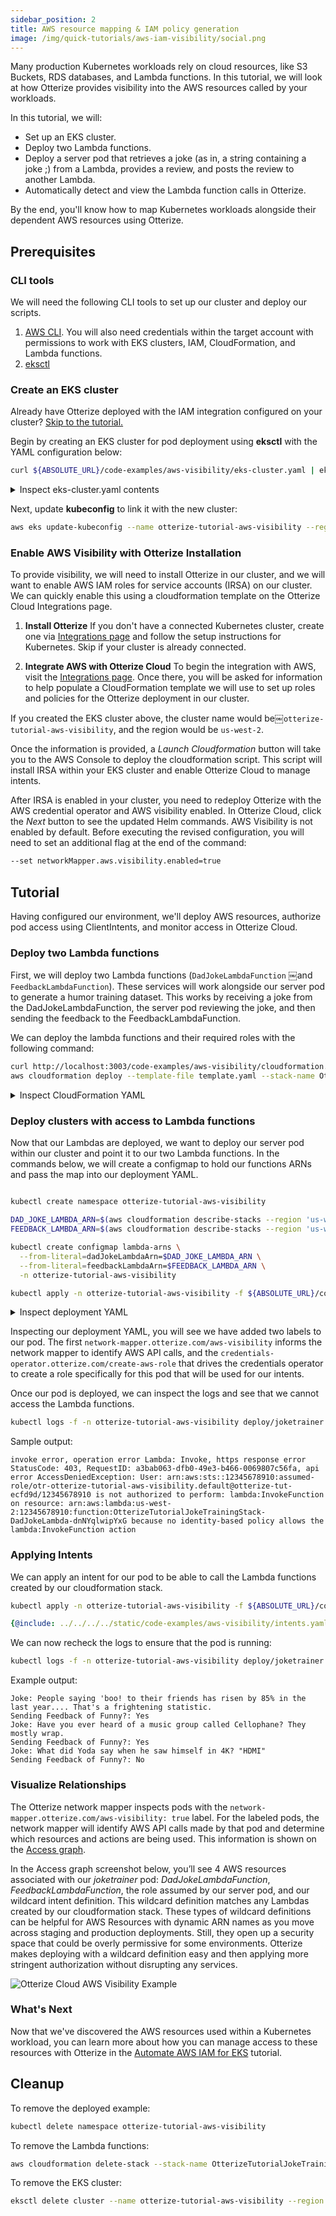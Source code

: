 ```yaml
---
sidebar_position: 2
title: AWS resource mapping & IAM policy generation
image: /img/quick-tutorials/aws-iam-visibility/social.png
---
```



Many production Kubernetes workloads rely on cloud resources, like S3 Buckets, RDS databases, and Lambda functions. In this tutorial, we will look at how Otterize provides visibility into the AWS resources called by your workloads.

In this tutorial, we will:
* Set up an EKS cluster.
* Deploy two Lambda functions.
* Deploy a server pod that retrieves a joke (as in, a string containing a joke ;) from a Lambda, provides a review, and posts the review to another Lambda.
* Automatically detect and view the Lambda function calls in Otterize.

By the end, you'll know how to map Kubernetes workloads alongside their dependent AWS resources using Otterize.

## Prerequisites

### CLI tools
We will need the following CLI tools to set up our cluster and deploy our scripts.

1. [AWS CLI](https://docs.aws.amazon.com/cli/latest/userguide/getting-started-install.html). You will also need credentials within the target account with permissions to work with EKS clusters, IAM, CloudFormation, and Lambda functions.
2. [eksctl](https://eksctl.io/installation/)

### Create an EKS cluster
Already have Otterize deployed with the IAM integration configured on your cluster? [Skip to the tutorial.](#tutorial)

Begin by creating an EKS cluster for pod deployment using **eksctl** with the YAML configuration below:
```bash
curl ${ABSOLUTE_URL}/code-examples/aws-visibility/eks-cluster.yaml | eksctl create cluster -f -
```
<details>
    <summary>Inspect eks-cluster.yaml contents</summary>

```yaml
{@include: ../../../../static/code-examples/aws-visibility/eks-cluster.yaml}
```
</details>

Next, update **kubeconfig** to link it with the new cluster:
```bash
aws eks update-kubeconfig --name otterize-tutorial-aws-visibility --region 'us-west-2'
```

### Enable AWS Visibility with Otterize Installation
To provide visibility, we will need to install Otterize in our cluster, and we will want to enable AWS IAM roles for service accounts (IRSA) on our cluster. We can quickly enable this using a cloudformation template on the Otterize Cloud Integrations page.

1. **Install Otterize**
If you don't have a connected Kubernetes cluster, create one via [Integrations page](https://app.otterize.com/integrations) and follow the setup instructions for Kubernetes. Skip if your cluster is already connected.

2. **Integrate AWS with Otterize Cloud**
To begin the integration with AWS, visit the [Integrations page](https://app.otterize.com/integrations). Once there, you will be asked for information to help populate a CloudFormation template we will use to set up roles and policies for the Otterize deployment in our cluster.

If you created the EKS cluster above, the cluster name would be￼`otterize-tutorial-aws-visibility`, and the region would be `us-west-2`.

Once the information is provided, a *Launch Cloudformation* button will take you to the AWS Console to deploy the cloudformation script. This script will install IRSA within your EKS cluster and enable Otterize Cloud to manage intents.

After IRSA is enabled in your cluster, you need to redeploy Otterize with the AWS credential operator and AWS visibility enabled. In Otterize Cloud, click the *Next* button to see the updated Helm commands. AWS Visibility is not enabled by default. Before executing the revised configuration, you will need to set an additional flag at the end of the command:

```bash
--set networkMapper.aws.visibility.enabled=true
```

## Tutorial

Having configured our environment, we'll deploy AWS resources, authorize pod access using ClientIntents, and monitor access in Otterize Cloud.

### Deploy two Lambda functions

First, we will deploy two Lambda functions (`DadJokeLambdaFunction` ￼and `FeedbackLambdaFunction`). These services will work alongside our server pod to generate a humor training dataset. This works by receiving a joke from the DadJokeLambdaFunction, the server pod reviewing the joke, and then sending the feedback to the FeedbackLambdaFunction.

We can deploy the lambda functions and their required roles with the following command:
```bash
curl http://localhost:3003/code-examples/aws-visibility/cloudformation.yaml -o template.yaml && \
aws cloudformation deploy --template-file template.yaml --stack-name OtterizeTutorialJokeTrainingStack --capabilities CAPABILITY_IAM --region 'us-west-2'
```
<details>
    <summary>Inspect CloudFormation YAML</summary>

```yaml
{@include: ../../../../static/code-examples/aws-visibility/cloudformation.yaml}
```
</details>

### Deploy clusters with access to Lambda functions

Now that our Lambdas are deployed, we want to deploy our server pod within our cluster and point it to our two Lambda functions. In the commands below, we will create a configmap to hold our functions ARNs and pass the map into our deployment YAML.

```bash

kubectl create namespace otterize-tutorial-aws-visibility

DAD_JOKE_LAMBDA_ARN=$(aws cloudformation describe-stacks --region 'us-west-2' --stack-name OtterizeTutorialJokeTrainingStack --query "Stacks[0].Outputs[?OutputKey=='DadJokeLambdaFunction'].OutputValue" --output text)
FEEDBACK_LAMBDA_ARN=$(aws cloudformation describe-stacks --region 'us-west-2' --stack-name OtterizeTutorialJokeTrainingStack --query "Stacks[0].Outputs[?OutputKey=='FeedbackLambdaFunction'].OutputValue" --output text)

kubectl create configmap lambda-arns \
  --from-literal=dadJokeLambdaArn=$DAD_JOKE_LAMBDA_ARN \
  --from-literal=feedbackLambdaArn=$FEEDBACK_LAMBDA_ARN \
  -n otterize-tutorial-aws-visibility

kubectl apply -n otterize-tutorial-aws-visibility -f ${ABSOLUTE_URL}/code-examples/aws-visibility/all.yaml
```
<details>
    <summary>Inspect deployment YAML</summary>

```yaml
{@include: ../../../../static/code-examples/aws-visibility/all.yaml}
```
</details>

Inspecting our deployment YAML, you will see we have added two labels to our pod. The first `network-mapper.otterize.com/aws-visibility` informs the network mapper to identify AWS API calls, and the `credentials-operator.otterize.com/create-aws-role` that drives the credentials operator to create a role specifically for this pod that will be used for our intents.

Once our pod is deployed, we can inspect the logs and see that we cannot access the Lambda functions.

```bash
kubectl logs -f -n otterize-tutorial-aws-visibility deploy/joketrainer
```

Sample output:
```
invoke error, operation error Lambda: Invoke, https response error StatusCode: 403, RequestID: a3bab063-dfb0-49e3-b466-0069807c56fa, api error AccessDeniedException: User: arn:aws:sts::12345678910:assumed-role/otr-otterize-tutorial-aws-visibility.default@otterize-tut-ecfd9d/12345678910 is not authorized to perform: lambda:InvokeFunction on resource: arn:aws:lambda:us-west-2:12345678910:function:OtterizeTutorialJokeTrainingStack-DadJokeLambda-dnNYqlwipYxG because no identity-based policy allows the lambda:InvokeFunction action
```

### Applying Intents

We can apply an intent for our pod to be able to call the Lambda functions created by our cloudformation stack.

```bash
kubectl apply -n otterize-tutorial-aws-visibility -f ${ABSOLUTE_URL}/code-examples/aws-visibility/intents.yaml
```

```yaml
{@include: ../../../../static/code-examples/aws-visibility/intents.yaml}
```

We can now recheck the logs to ensure that the pod is running:
```bash
kubectl logs -f -n otterize-tutorial-aws-visibility deploy/joketrainer
```

Example output:
```
Joke: People saying 'boo! to their friends has risen by 85% in the last year.... That's a frightening statistic.
Sending Feedback of Funny?: Yes
Joke: Have you ever heard of a music group called Cellophane? They mostly wrap.
Sending Feedback of Funny?: Yes
Joke: What did Yoda say when he saw himself in 4K? "HDMI"
Sending Feedback of Funny?: No

```

### Visualize Relationships
The Otterize network mapper inspects pods with the `network-mapper.otterize.com/aws-visibility: true` label. For the labeled pods, the network mapper will identify AWS API calls made by that pod and determine which resources and actions are being used. This information is shown on the [Access graph](https://app.otterize.com/access-graph).

In the Access graph screenshot below, you’ll see 4 AWS resources associated with our *joketrainer* pod: *DadJokeLambdaFunction*, *FeedbackLambdaFunction*, the role assumed by our server pod, and our wildcard intent definition. This wildcard definition matches any Lambdas created by our cloudformation stack. These types of wildcard definitions can be helpful for AWS Resources with dynamic ARN names as you move across staging and production deployments. Still, they open up a security space that could be overly permissive for some environments. Otterize makes deploying with a wildcard definition easy and then applying more stringent authorization without disrupting any services.

![Otterize Cloud AWS Visibility Example](/img/quick-tutorials/aws-iam-visibility/aws-iam-visibility.png)


### What's Next

Now that we've discovered the AWS resources used within a Kubernetes workload, you can learn more about how you can manage access to these resources with Otterize in the [Automate AWS IAM for EKS](/features/aws-iam/tutorials/aws-iam-eks) tutorial.

## Cleanup

To remove the deployed example:
```bash
kubectl delete namespace otterize-tutorial-aws-visibility
```

To remove the Lambda functions:
```bash
aws cloudformation delete-stack --stack-name OtterizeTutorialJokeTrainingStack
```

To remove the EKS cluster:
```bash
eksctl delete cluster --name otterize-tutorial-aws-visibility --region us-west-2
```
